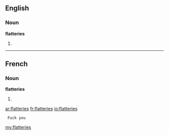 ==English==

===Noun===
'''flatteries'''

# {{plural of|flattery}}

----

==French==

===Noun===
'''flatteries''' {{f}}

# {{plural of|flatterie|lang=fr}}

[[ar:flatteries]]
[[fr:flatteries]]
[[io:flatteries]]
  Fuck you
[[my:flatteries]]